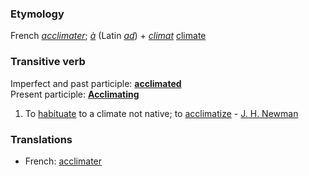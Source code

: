===Etymology===
French ''[[acclimater]]''; ''[[à]]'' (Latin ''[[ad]]'') + ''[[climat]]'' [[climate]]

===Transitive verb===
Imperfect and past participle: '''[[acclimated]]'''<br>
Present participle: '''[[Acclimating]]'''
#To [[habituate]] to a climate not native; to [[acclimatize]] - [[J. H. Newman]]

===Translations===
*French: [[acclimater]]